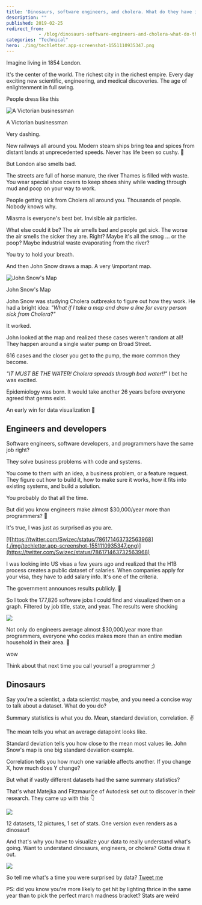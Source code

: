 ```yaml
---
title: 'Dinosaurs, software engineers, and cholera. What do they have in common?'
description: ""
published: 2019-02-25
redirect_from: 
            - /blog/dinosaurs-software-engineers-and-cholera-what-do-they-have-in-common/swizec/8956
categories: "Technical"
hero: ./img/techletter.app-screenshot-1551110935347.png
---
```

Imagine living in 1854 London.



It&#x27;s the center of the world. The richest city in the richest empire. Every day exciting new scientific, engineering, and medical discoveries. The age of enlightenment in full swing.



People dress like this

![A Victorian businessman](./img/webimages-gallery_1850s_bowtie.gif)



A Victorian businessman



Very dashing.



New railways all around you. Modern steam ships bring tea and spices from distant lands at unprecedented speeds. Never has life been so cushy. 🎩



But London also smells bad.



The streets are full of horse manure, the river Thames is filled with waste. You wear special shoe covers to keep shoes shiny while wading through mud and poop on your way to work.



People getting sick from Cholera all around you. Thousands of people. Nobody knows why.



Miasma is everyone&#x27;s best bet. Invisible air particles.



What else could it be? The air smells bad and people get sick. The worse the air smells the sicker they are. Right? Maybe it&#x27;s all the smog ... or the poop? Maybe industrial waste evaporating from the river?



You try to hold your breath.



And then John Snow draws a map. A very \\important map.

![John Snow&#x27;s Map](https://upload.wikimedia.org/wikipedia/commons/thumb/2/27/Snow-cholera-map-1.jpg/1920px-Snow-cholera-map-1.jpg)



John Snow&#x27;s Map



John Snow was studying Cholera outbreaks to figure out how they work. He had a bright idea: _&quot;What if I take a map and draw a line for every person sick from Cholera?&quot;_



It worked.



John looked at the map and realized these cases weren&#x27;t random at all! They happen around a single water pump on Broad Street.



616 cases and the closer you get to the pump, the more common they become.



_&quot;IT MUST BE THE WATER! Cholera spreads through bad water!!&quot;_ I bet he was excited.



Epidemiology was born. It would take another 26 years before everyone agreed that germs exist.



An early win for data visualization 💪



## Engineers and developers



Software engineers, software developers, and programmers have the same job right?



They solve business problems with code and systems.



You come to them with an idea, a business problem, or a feature request. They figure out how to build it, how to make sure it works, how it fits into existing systems, and build a solution.



You probably do that all the time.



But did you know engineers make almost $30,000/year more than programmers? 🤨



It&#x27;s true, I was just as surprised as you are.



[![https://twitter.com/Swizec/status/786171463732563968](./img/techletter.app-screenshot-1551110935347.png)](https://twitter.com/Swizec/status/786171463732563968)



I was looking into US visas a few years ago and realized that the H1B process creates a public dataset of salaries. When companies apply for your visa, they have to add salary info. It&#x27;s one of the criteria.



The government announces results publicly. 🤔



So I took the 177,826 software jobs I could find and visualized them on a graph. Filtered by job title, state, and year. The results were shocking

![](./img/static-salaries.92f742c6.gif)

Not only do engineers average almost $30,000/year more than programmers, everyone who codes makes more than an entire median household in their area. 🤯



wow



Think about that next time you call yourself a programmer ;)



## Dinosaurs



Say you&#x27;re a scientist, a data scientist maybe, and you need a concise way to talk about a dataset. What do you do?



Summary statistics is what you do. Mean, standard deviation, correlation. ✌️



The mean tells you what an average datapoint looks like.



Standard deviation tells you how close to the mean most values lie. John Snow&#x27;s map is one big standard deviation example.



Correlation tells you how much one variable affects another. If you change X, how much does Y change?



But what if vastly different datasets had the same summary statistics?



That&#x27;s what Matejka and Fitzmaurice of Autodesk set out to discover in their research. They came up with this 👇

![](./img/static-datasaurus.276ab6ca.gif)

12 datasets, 12 pictures, 1 set of stats. One version even renders as a dinosaur!



And that&#x27;s why you have to visualize your data to really understand what&#x27;s going. Want to understand dinosaurs, engineers, or cholera? Gotta draw it out.

![](./img/media-AbPNdmgk6TJK-giphy.gif)

So tell me what&#x27;s a time you were surprised by data? [Tweet me](https://twitter.com/Swizec)



PS: did you know you&#x27;re more likely to get hit by lighting thrice in the same year than to pick the perfect march madness bracket? Stats are weird